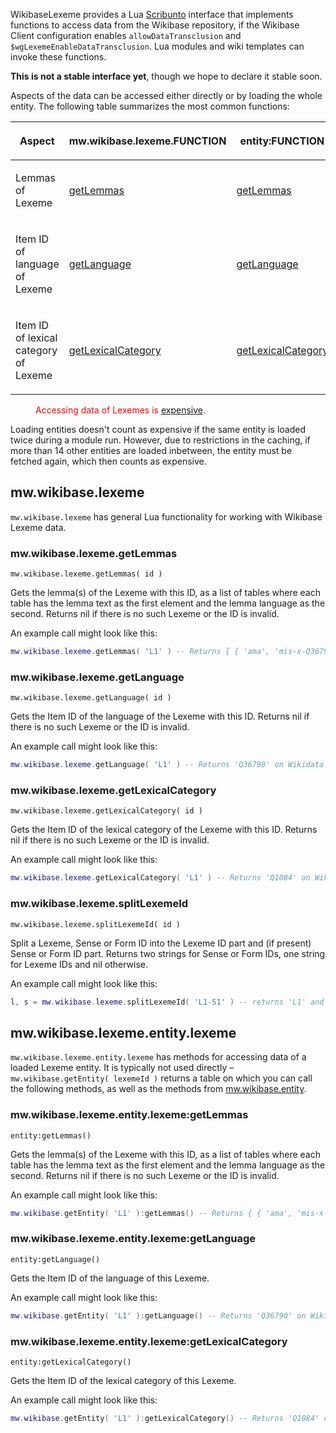 WikibaseLexeme provides a Lua [https://www.mediawiki.org/wiki/Scribunto Scribunto] interface that implements functions to access data from the Wikibase repository, if the Wikibase Client configuration enables <code>allowDataTransclusion</code> and <code>$wgLexemeEnableDataTransclusion</code>. Lua modules and wiki templates can invoke these functions.

<strong>This is not a stable interface yet</strong>, though we hope to declare it stable soon.
<!--
Changes to the WikibaseLexeme Lua interface are subject to the [https://www.wikidata.org/wiki/Wikidata:Stable_Interface_Policy Stable Interface Policy].
-->

Aspects of the data can be accessed either directly or by loading the whole entity. The following table summarizes the most common functions:
{| class="wikitable"
! Aspect !! mw.wikibase.lexeme.FUNCTION !! entity:FUNCTION
|-
| Lemmas of Lexeme
| [[#mw.wikibase.lexeme.getLemmas|getLemmas]]
| [[#mw.wikibase.lexeme.entity.lexeme:getLemmas|getLemmas]]
|-
| Item ID of language of Lexeme
| [[#mw.wikibase.lexeme.getLanguage|getLanguage]]
| [[#mw.wikibase.lexeme.entity.lexeme:getLanguage|getLanguage]]
|-
| Item ID of lexical category of Lexeme
| [[#mw.wikibase.lexeme.getLexicalCategory|getLexicalCategory]]
| [[#mw.wikibase.lexeme.entity.lexeme:getLexicalCategory|getLexicalCategory]]
|}

:<span style="color: red;">Accessing data of Lexemes is [https://www.mediawiki.org/wiki/Manual:$wgExpensiveParserFunctionLimit expensive].</span>
Loading entities doesn't count as expensive if the same entity is loaded twice during a module run.
However, due to restrictions in the caching, if more than 14 other entities are loaded inbetween, the entity must be fetched again, which then counts as expensive.

== mw.wikibase.lexeme ==
<code>mw.wikibase.lexeme</code> has general Lua functionality for working with Wikibase Lexeme data.

=== mw.wikibase.lexeme.getLemmas ===
<code>mw.wikibase.lexeme.getLemmas( id )</code>

Gets the lemma(s) of the Lexeme with this ID,
as a list of tables where each table has the lemma text as the first element and the lemma language as the second.
Returns nil if there is no such Lexeme or the ID is invalid.

An example call might look like this:
<source lang="lua">
mw.wikibase.lexeme.getLemmas( 'L1' ) -- Returns { { 'ama', 'mis-x-Q36790' }, { '𒂼', 'mis-x-Q401' } } on Wikidata
</source>

=== mw.wikibase.lexeme.getLanguage ===
<code>mw.wikibase.lexeme.getLanguage( id )</code>

Gets the Item ID of the language of the Lexeme with this ID.
Returns nil if there is no such Lexeme or the ID is invalid.

An example call might look like this:
<source lang="lua">
mw.wikibase.lexeme.getLanguage( 'L1' ) -- Returns 'Q36790' on Wikidata
</source>

=== mw.wikibase.lexeme.getLexicalCategory ===
<code>mw.wikibase.lexeme.getLexicalCategory( id )</code>

Gets the Item ID of the lexical category of the Lexeme with this ID.
Returns nil if there is no such Lexeme or the ID is invalid.

An example call might look like this:
<source lang="lua">
mw.wikibase.lexeme.getLexicalCategory( 'L1' ) -- Returns 'Q1084' on Wikidata
</source>

=== mw.wikibase.lexeme.splitLexemeId ===
<code>mw.wikibase.lexeme.splitLexemeId( id )</code>

Split a Lexeme, Sense or Form ID into the Lexeme ID part
and (if present) Sense or Form ID part.
Returns two strings for Sense or Form IDs,
one string for Lexeme IDs and nil otherwise.

An example call might look like this:
<source lang="lua">
l, s = mw.wikibase.lexeme.splitLexemeId( 'L1-S1' ) -- returns 'L1' and 'S1'
</source>

== mw.wikibase.lexeme.entity.lexeme ==
<code>mw.wikibase.lexeme.entity.lexeme</code> has methods for accessing data of a loaded Lexeme entity.
It is typically not used directly – <code>mw.wikibase.getEntity( lexemeId )</code> returns a table on which you can call the following methods,
as well as the methods from [[Extension:Wikibase Client/Lua#mw.wikibase.entity|mw.wikibase.entity]].

=== mw.wikibase.lexeme.entity.lexeme:getLemmas ===
<code>entity:getLemmas()</code>

Gets the lemma(s) of the Lexeme with this ID,
as a list of tables where each table has the lemma text as the first element and the lemma language as the second.
Returns nil if there is no such Lexeme or the ID is invalid.

An example call might look like this:
<source lang="lua">
mw.wikibase.getEntity( 'L1' ):getLemmas() -- Returns { { 'ama', 'mis-x-Q36790' }, { '𒂼', 'mis-x-Q401' } } on Wikidata
</source>

=== mw.wikibase.lexeme.entity.lexeme:getLanguage ===
<code>entity:getLanguage()</code>

Gets the Item ID of the language of this Lexeme.

An example call might look like this:
<source lang="lua">
mw.wikibase.getEntity( 'L1' ):getLanguage() -- Returns 'Q36790' on Wikidata
</source>

=== mw.wikibase.lexeme.entity.lexeme:getLexicalCategory ===
<code>entity:getLexicalCategory()</code>

Gets the Item ID of the lexical category of this Lexeme.

An example call might look like this:
<source lang="lua">
mw.wikibase.getEntity( 'L1' ):getLexicalCategory() -- Returns 'Q1084' on Wikidata
</source>
